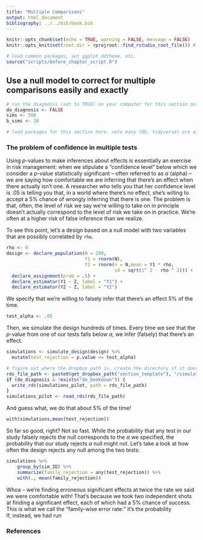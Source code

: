 ```yaml
---
title: "Multiple Comparisons"
output: html_document
bibliography: ../../bib/book.bib
---
```


<!-- note do_bookdown is set in index.rmd, so we know if you're running just this .Rmd or compiling the book-->
```r
knitr::opts_chunk$set(echo = TRUE, warning = FALSE, message = FALSE)
knitr::opts_knit$set(root.dir = rprojroot::find_rstudio_root_file()) # files are all relative to RStudio project home
```

```r
# load common packages, set ggplot ddtheme, etc.
source("scripts/before_chapter_script.R")
```

<!-- start post here, do not edit above -->

## Use a null model to correct for multiple comparisons easily and exactly 

```r
# run the diagnosis (set to TRUE) on your computer for this section only before pushing to Github. no diagnosis will ever take place on github.
do_diagnosis <- FALSE
sims <- 500
b_sims <- 20
```

```r
# load packages for this section here. note many (DD, tidyverse) are already available, see scripts/package-list.R
```

### The problem of confidence in multiple tests

Using $p$-values to make inferences about effects is essentially an exercise in risk management: when we stipulate a "confidence level" below which we consider a $p$-value statistically significant -- often referred to as $\alpha$ (alpha) -- we are saying how comfortable we are inferring that there's an effect when there actually isn't one. A researcher who tells you that her confidence level is .05 is telling you that, in a world where there's no effect, she's willing to accept a 5% chance of wrongly inferring that there is one. The problem is that, often, the level of risk we say we're willing to take on in principle doesn't actually correspond to the level of risk we take on in practice. We're often at a higher risk of false inference than we realize.

To see this point, let's a design based on a null model with two variables that are possibly correlated by `rho`.

```r
rho <- 0
design <- declare_population(N = 200, 
                             Y1 = rnorm(N), 
                             Y2 = rnorm(n = N,mean = Y1 * rho, 
                                        sd = sqrt(1^ 2 - rho ^ 2))) +
  declare_assignment(prob = .5) +
  declare_estimator(Y1 ~ Z, label = "Y1") +
  declare_estimator(Y2 ~ Z, label = "Y2") 
```

We specify that we're willing to falsely infer that there's an effect 5% of the time. 

```r
test_alpha <- .05
```

Then, we simulate the design hundreds of times. Every time we see that the $p$-value from one of our tests falls below $\alpha$, we infer (falsely) that there's an effect.  

```r
simulations <- simulate_design(design) %>% 
  mutate(test_rejection = p.value <= test_alpha) 
```

```r
# figure out where the dropbox path is, create the directory if it doesn't exist, and name the RDS file
rds_file_path <- paste0(get_dropbox_path("section_template"), "/simulations_pilot.RDS")
if (do_diagnosis & !exists("do_bookdown")) {
  write_rds(simulations_pilot, path = rds_file_path)
}
simulations_pilot <- read_rds(rds_file_path)
```


And guess what, we do that about 5% of the time!

```r
with(simulations,mean(test_rejection))  
```

So far so good, right? Not so fast. While the probability that any test in our study falsely rejects the null corresponds to the $\alpha$ we specified, the probability that our study rejects *a* null might not. Let's take a look at how often the design rejects any null among the two tests:

```r
simulations %>% 
    group_by(sim_ID) %>% 
    summarize(family_rejection = any(test_rejection)) %>% 
    with(., mean(family_rejection))
```

Whoa -- we're finding erroneous significant effects at twice the rate we said we were comfortable with! That's because we took two independent shots at finding a significant effect, each of which had a 5% chance of success. This is what we call the "family-wise error rate:" it's the probability  
If, instead, we had run   


### References






























